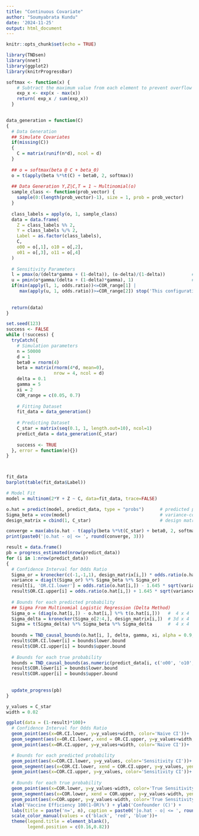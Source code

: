```yaml
---
title: "Continuous Covariate"
author: "Soumyabrata Kundu"
date: '2024-11-25'
output: html_document
---
```


```r
knitr::opts_chunk$set(echo = TRUE)
```


```r
library(TNDsen)
library(nnet)
library(ggplot2)
library(knitrProgressBar)
```




```r
softmax <- function(x) {
    # Subtract the maximum value from each element to prevent overflow
    exp_x <- exp(x - max(x))
    return( exp_x / sum(exp_x))
  }
  

data_generation = function(C)
{
  # Data Generation
  ## Simulate Covariates
  if(missing(C))
  {
    C = matrix(runif(n*d), ncol = d)
  }
  
  ## o = softmax(beta @ C + beta_0)
  o = t(apply(beta %*%t(C) + beta0, 2, softmax))
  
  ## Data Generation Y,Z|C,T = 1 ~ Multinomial(o)
  sample_class <- function(prob_vector) {
    sample(0:(length(prob_vector)-1), size = 1, prob = prob_vector)
  }
  
  class_labels = apply(o, 1, sample_class)
  data = data.frame(
    Z = class_labels %% 2,
    Y = class_labels %/% 2,
    Label = as.factor(class_labels),
    C,
    o00 = o[,1], o10 = o[,2],
    o01 = o[,3], o11 = o[,4]
  )
  
  # Sensitivity Parameters
  l = pmax(o/(delta*gamma + (1-delta)), (o-delta)/(1-delta))          # l_zy
  u = pmin(o*gamma/(delta + (1-delta)*gamma), 1)                      # u_zy
  if(min(apply(l, 1, odds.ratio))<=COR_range[1] | 
     max(apply(u, 1, odds.ratio))>=COR_range[2]) stop('This configuration does not work.')
  
  
  return(data)
}
```

```r
set.seed(123)
success <- FALSE
while (!success) {
  tryCatch({
    # Simulation parameters
    n = 50000
    d = 1
    beta0 = rnorm(4)
    beta = matrix(rnorm(4*d, mean=0), 
                  nrow = 4, ncol = d)
    delta = 0.1
    gamma = 5
    xi = 2
    COR_range = c(0.05, 0.7)
    
    # Fitting Dataset
    fit_data = data_generation()
    
    # Predicting Dataset
    C_star = matrix(seq(0.1, 1, length.out=10), ncol=1)
    predict_data = data_generation(C_star)
    
    success <- TRUE 
  }, error = function(e){})
}



fit_data
barplot(table(fit_data$Label))
```


```r
# Model Fit
model = multinom(2*Y + Z ~ C, data=fit_data, trace=FALSE)

o.hat = predict(model, predict_data, type = "probs")      # predicted probabilities
Sigma_beta = vcov(model)                                  # variance-covariance matrix
design_matrix = cbind(1, C_star)                          # design matrix

converge = max(abs(o.hat - t(apply(beta %*%t(C_star) + beta0, 2, softmax))))
print(paste0('|o.hat - o| <= ', round(converge, 3)))
```




```r
result = data.frame()
pb = progress_estimated(nrow(predict_data))
for (i in 1:nrow(predict_data)) 
{
  # Confidence Interval for Odds Ratio
  Sigma_or = kronecker(c(-1,-1,1), design_matrix[i,]) * odds.ratio(o.hat[i,])  # 1 x 3d
  variance = diag(t(Sigma_or) %*% Sigma_beta %*% Sigma_or)                     # 1 x 1
  result[i, 'OR.CI.lower'] = odds.ratio(o.hat[i,]) - 1.645 * sqrt(variance)
  result$OR.CI.upper[i] = odds.ratio(o.hat[i,]) + 1.645 * sqrt(variance)
  
  # Bounds for each predicted probability
  ## Sigma From Multinomial Logistic Regression (Delta Method)
  Sigma_o = (diag(o.hat[i,]) - o.hat[i,] %*% t(o.hat[i,]))   #  4 x 4
  Sigma_delta = kronecker(Sigma_o[2:4,], design_matrix[i,])  # 3d x 4
  Sigma = t(Sigma_delta) %*% Sigma_beta %*% Sigma_delta      #  4 x 4
  
  bounds = TND_causal_bounds(o.hat[i, ], delta, gamma, xi, alpha = 0.9, conf.type = 'normal', Sigma = Sigma)
  result$COR.CI.lower[i] = bounds$lower.bound
  result$COR.CI.upper[i] = bounds$upper.bound
  
  # Bounds for each true probability
  bounds = TND_causal_bounds(as.numeric(predict_data[i, c('o00', 'o10', 'o01', 'o11')]), delta, gamma, xi)
  result$COR.lower[i] = bounds$lower.bound
  result$COR.upper[i] = bounds$upper.bound
  
  
  update_progress(pb)
}
```





```r
y_values = C_star
width = 0.02

ggplot(data = (1-result)*100)+
  # Confidence Interval for Odds Ratio
  geom_point(aes(x=OR.CI.lower, y=y_values+width, color='Naive CI'))+
  geom_segment(aes(x=OR.CI.lower, xend = OR.CI.upper, y=y_values+width, yend=y_values+width, color='Naive CI')) +
  geom_point(aes(x=OR.CI.upper, y=y_values+width, color='Naive CI'))+

  # Bounds for each predicted probability
  geom_point(aes(x=COR.CI.lower, y=y_values, color='Sensitivity CI'))+
  geom_segment(aes(x=COR.CI.lower, xend = COR.CI.upper, y=y_values, yend=y_values, color='Sensitivity CI')) + 
  geom_point(aes(x=COR.CI.upper, y=y_values, color='Sensitivity CI'))+
  
  # Bounds for each true probability
  geom_point(aes(x=COR.lower, y=y_values-width, color='True Sensitivity Bounds'))+
  geom_segment(aes(x=COR.lower, xend = COR.upper, y=y_values-width, yend=y_values-width, color='True Sensitivity Bounds')) +
  geom_point(aes(x=COR.upper, y=y_values-width, color='True Sensitivity Bounds')) +
  xlab('Vaccine Efficiency 100(1-OR)%') + ylab('Confounder (C)') +
  labs(title = paste('n=', n), caption = paste0('|o.hat - o| <= ', round(converge, 3))) + 
  scale_color_manual(values = c('black', 'red', 'blue'))+
  theme(legend.title = element_blank(),
        legend.position = c(0.16,0.82))
```



